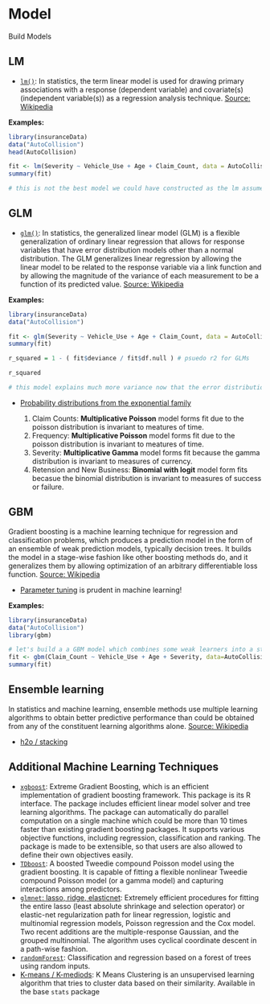 # Model {#model}

Build Models

## **LM**

* [`lm()`](https://stat.ethz.ch/R-manual/R-devel/library/stats/html/lm.html): In statistics, the term linear model is used for drawing primary associations with a response (dependent variable) and covariate(s) (independent variable(s)) as a regression analysis technique. [Source: Wikipedia](https://en.wikipedia.org/wiki/Linear_model)  

**Examples:**

```{r, lm-exp1}
library(insuranceData)
data("AutoCollision")
head(AutoCollision)

fit <- lm(Severity ~ Vehicle_Use + Age + Claim_Count, data = AutoCollision)
summary(fit)

# this is not the best model we could have constructed as the lm assumes the error distribution of the response to be normal (gaussian) - and for a severity model we know that a multiplicative Gamma distribution is more appropriate.

```


## **GLM**

* [`glm()`](http://www.statmethods.net/advstats/glm.html): In statistics, the generalized linear model (GLM) is a flexible generalization of ordinary linear regression that allows for response variables that have error distribution models other than a normal distribution. The GLM generalizes linear regression by allowing the linear model to be related to the response variable via a link function and by allowing the magnitude of the variance of each measurement to be a function of its predicted value. [Source: Wikipedia](https://en.wikipedia.org/wiki/Generalized_linear_model)

**Examples: **

```{r, glm-exp1}
library(insuranceData)
data("AutoCollision")

fit <- glm(Severity ~ Vehicle_Use + Age + Claim_Count, data = AutoCollision, family = Gamma(link = "inverse"))
summary(fit)

r_squared = 1 - ( fit$deviance / fit$df.null ) # psuedo r2 for GLMs

r_squared 

# this model explains much more variance now that the error distribution has been specified correctly

```


* [Probability distributions from the exponential family](https://en.wikipedia.org/wiki/Exponential_family)

    1. Claim Counts: **Multiplicative Poisson** model forms fit due to the poisson distribution is invariant to meatures of time.
    2. Frequency: **Multiplicative Poisson** model forms fit due to the poisson distribution is invariant to meatures of time.
    3. Severity: **Multiplicative Gamma** model forms fit because the gamma distribution is invariant to measures of currency.
    4. Retension and New Business: **Binomial with logit** model form fits becasue the binomial distribution is invariant to measures of success or failure.
  

## **GBM**

Gradient boosting is a machine learning technique for regression and classification problems, which produces a prediction model in the form of an ensemble of weak prediction models, typically decision trees. It builds the model in a stage-wise fashion like other boosting methods do, and it generalizes them by allowing optimization of an arbitrary differentiable loss function. [Source: Wikipedia](https://en.wikipedia.org/wiki/Gradient_boosting)

* [Parameter tuning](https://www.analyticsvidhya.com/blog/2016/02/complete-guide-parameter-tuning-gradient-boosting-gbm-python/) is prudent in machine learning!

**Examples:**
```{r, gbm-exp1, message=FALSE, warning=FALSE}
library(insuranceData)
data("AutoCollision")
library(gbm)

# let's build a a GBM model which combines some weak learners into a strong learner as to boost the predictive power of those variables which contribute the most to the model
fit <- gbm(Claim_Count ~ Vehicle_Use + Age + Severity, data=AutoCollision, distribution = "poisson", n.trees = 50, bag.fraction = 0.8)
summary(fit)
```

## **Ensemble learning**

In statistics and machine learning, ensemble methods use multiple learning algorithms to obtain better predictive performance than could be obtained from any of the constituent learning algorithms alone. [Source: Wikipedia](https://en.wikipedia.org/wiki/Ensemble_learning)

* [h2o / stacking](http://blog.revolutionanalytics.com/2014/04/a-dive-into-h2o.html)


## **Additional Machine Learning Techniques**

  * [`xgboost`](https://xgboost.readthedocs.io/en/latest/): Extreme Gradient Boosting, which is an efficient implementation of gradient boosting framework. This package is its R interface. The package includes efficient linear model solver and tree learning algorithms. The package can automatically do parallel computation on a single machine which could be more than 10 times faster than existing gradient boosting packages. It supports various objective functions, including regression, classification and ranking. The package is made to be extensible, so that users are also allowed to define their own objectives easily.
  * [`TDboost`](https://cran.r-project.org/web/packages/TDboost/TDboost.pdf): A boosted Tweedie compound Poisson model using the gradient boosting. It is capable of fitting a flexible nonlinear Tweedie compound Poisson model (or a gamma model) and capturing interactions among predictors.
  * [`glmnet`: lasso, ridge, elasticnet](https://web.stanford.edu/~hastie/glmnet/glmnet_alpha.html): Extremely efficient procedures for fitting the entire lasso (least absolute shrinkage and selection operator) or elastic-net regularization path for linear regression, logistic and multinomial regression models, Poisson regression and the Cox model. Two recent additions are the multiple-response Gaussian, and the grouped multinomial. The algorithm uses cyclical coordinate descent in a path-wise fashion.
  * [`randomForest`](https://cran.r-project.org/web/packages/randomForest/randomForest.pdf): Classification and regression based on a forest of trees using random inputs.
  * [K-means / K-mediods](http://www.statmethods.net/advstats/cluster.html): K Means Clustering is an unsupervised learning algorithm that tries to cluster data based on their similarity. Available in the base `stats` package

